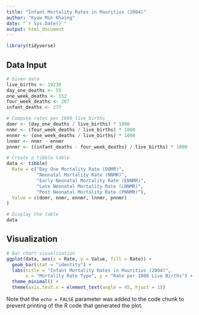 ```yaml
---
title: "Infant Mortality Rates in Mauritius (2004)"
author: "Kyaw Min Khaing"
date: "`r Sys.Date()`"
output: html_document
---
```


```r
library(tidyverse)
```

## Data Input

```r
# Given data
live_births <- 19230
day_one_deaths <- 55
one_week_deaths <- 152
four_week_deaths <- 207
infant_deaths <- 277

# Compute rates per 1000 live births
domr <- (day_one_deaths / live_births) * 1000
nnmr <- (four_week_deaths / live_births) * 1000
ennmr <- (one_week_deaths / live_births) * 1000
lnnmr <- nnmr - ennmr
pnnmr <- ((infant_deaths - four_week_deaths) / live_births) * 1000

# Create a tibble table
data <- tibble(
  Rate = c("Day One Mortality Rate (DOMR)",
           "Neonatal Mortality Rate (NNMR)",
           "Early Neonatal Mortality Rate (ENNMR)",
           "Late Neonatal Mortality Rate (LNNMR)",
           "Post Neonatal Mortality Rate (PNNMR)"),
  Value = c(domr, nnmr, ennmr, lnnmr, pnnmr)
)

# Display the table
data
```

## Visualization

```r
# Bar chart visualization
ggplot(data, aes(x = Rate, y = Value, fill = Rate)) +
  geom_bar(stat = "identity") +
  labs(title = "Infant Mortality Rates in Mauritius (2004)",
       x = "Mortality Rate Type", y = "Rate per 1000 Live Births") +
  theme_minimal() +
  theme(axis.text.x = element_text(angle = 45, hjust = 1))
```

Note that the `echo = FALSE` parameter was added to the code chunk to prevent printing of the R code that generated the plot.
